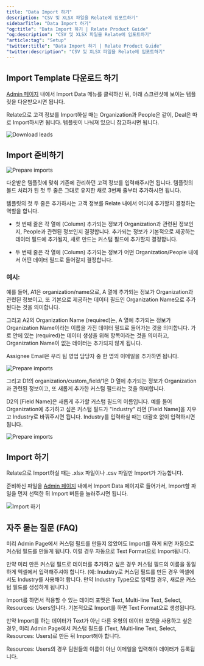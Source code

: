 ```yaml
---
title: "Data Import 하기"
description: "CSV 및 XLSX 파일을 Relate에 임포트하기"
sidebarTitle: "Data Import 하기"
"og:title": "Data Import 하기 | Relate Product Guide"
"og:description": "CSV 및 XLSX 파일을 Relate에 임포트하기"
"article:tag": "Setup"
"twitter:title": "Data Import 하기 | Relate Product Guide"
"twitter:description": "CSV 및 XLSX 파일을 Relate에 임포트하기"
---
```


## Import Template 다운로드 하기

[Admin 페이지](https://app.relate.so) 내에서 Import Data 메뉴를 클릭하신 뒤, 아래 스크린샷에 보이는 템플릿을 다운받으시면 됩니다.

Relate으로 고객 정보를 Import하실 때는 Organization과 People은 같이, Deal은 따로 Import하시면 됩니다. 템플릿이 나눠져 있으니 참고하시면 됩니다.

![Download leads](/docs/images/setup/lead-contact-deal-import/download-organization-people-template.png)

## Import 준비하기

![Prepare imports](/docs/images/setup/lead-contact-deal-import/prepare-imports.png)

다운받은 템플릿에 맞춰 기존에 관리하던 고객 정보를 입력해주시면 됩니다. 템플릿의 볼드 처리가 된 첫 두 줄은 그대로 유지한 채로 3번째 줄부터 추가하시면 됩니다.

템플릿의 첫 두 줄은 추가하시는 고객 정보를 Relate 내에서 어디에 추가할지 결정하는 역할을 합니다.

- 첫 번째 줄은 각 열에 (Column) 추가되는 정보가 Organization과 관련된 정보인지, People과 관련된 정보인지 결정합니다. 추가되는 정보가 기본적으로 제공하는 데이터 필드에 추가될지, 새로 만드는 커스텀 필드에 추가할지 결정합니다.

- 두 번째 줄은 각 열에 (Column) 추가되는 정보가 어떤 Organization/People 내에서 어떤 데이터 필드로 들어갈지 결정합니다.

### 예시:

예를 들어, A1은 organization/name으로, A 열에 추가되는 정보가 Organization과 관련된 정보이고, 또 기본으로 제공하는 데이터 필드인 Organization Name으로 추가된다는 것을 의미합니다.

그리고 A2의 Organization Name (required)는, A 열에 추가되는 정보가 Organization Name이라는 이름을 가진 데이터 필드로 들어가는 것을 의미합니다. 가로 안에 있는 (required)는 데이터 생성을 위해 항목이라는 것을 의미하고, Organization Name이 없는 데이터는 추가되지 않게 됩니다.

Assignee Email은 우리 팀 영업 담당자 중 한 명의 이메일을 추가하면 됩니다.

![Prepare imports](/docs/images/setup/lead-contact-deal-import/import-assignee.png)

그리고 D1의 organization/custom_field/1은 D 열에 추가되는 정보가 Organization과 관련된 정보이고, 또 새롭게 추가한 커스텀 필드라는 것을 의미합니다.

D2의 \[Field Name\]은 새롭게 추가할 커스텀 필드의 이름입니다. 예를 들어 Organization에 추가하고 싶은 커스텀 필드가 "Industry" 라면 \[Field Name\]을 지우고 Industry로 바꿔주시면 됩니다. Industry를 입력하실 때는 대괄호 없이 입력하시면 됩니다.

![Prepare imports](/docs/images/setup/lead-contact-deal-import/custom-field.png)

## Import 하기

Relate으로 Import하실 때는 .xlsx 파일이나 .csv 파일만 Import가 가능합니다.

준비하신 파일을 [Admin 페이지](https://app.relate.so) 내에서 Import Data 페이지로 들어가서, Import할 파일을 먼저 선택한 뒤 Import 버튼을 눌러주시면 됩니다.

![Import 하기](/docs/images/setup/lead-contact-deal-import/import.png)

## 자주 묻는 질문 (FAQ)

<AccordionGroup>
	<Accordion title="Import 하기 전에 필요한 커스텀 필드를 미리 만들어야 하나요?">

미리 Admin Page에서 커스텀 필드를 만들지 않았어도 Import를 하게 되면 자동으로 커스텀 필드를 만들게 됩니다. 이럴 경우 자동으로 Text Format으로 Import됩니다.
	
만약 미리 만든 커스텀 필드로 데이터를 추가하고 싶은 경우 커스텀 필드의 이름을 동일하게 엑셀에서 입력해주셔야 합니다. (예: Inudstry로 커스텀 필드를 만든 경우 엑셀에서도 Industry를 사용해야 합니다. 만약 Industry Type으로 입력할 경우, 새로운 커스텀 필드를 생성하게 됩니다.)
</Accordion>

<Accordion title="Import 할 때 커스텀 필드의 데이터 포맷을 변경할 수 있나요?">

Import를 하면서 적용할 수 있는 데이터 포맷은 Text, Multi-line Text, Select, Resources: Users입니다. 기본적으로 Import를 하면 Text Format으로 생성됩니다.

만약 Import를 하는 데이터가 Text가 아닌 다른 유형의 데이터 포맷을 사용하고 싶은 경우, 미리 Admin Page에서 커스텀 필드를 (Text, Multi-line Text, Select, Resources: Users)로 만든 뒤 Import해야 합니다.

Resources: Users의 경우 팀원들의 이름이 아닌 이메일을 입력해야 데이터가 등록됩니다.
</Accordion>
</AccordionGroup>